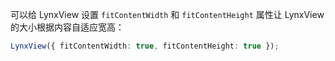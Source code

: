 可以给 LynxView 设置 `fitContentWidth` 和 `fitContentHeight` 属性让 LynxView 的大小根据内容自适应宽高：

```ts
LynxView({ fitContentWidth: true, fitContentHeight: true });
```
